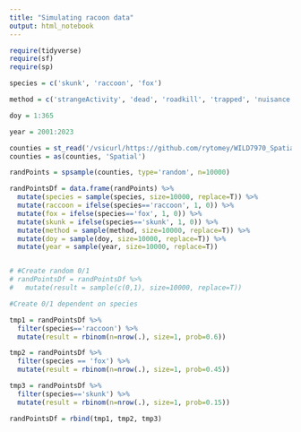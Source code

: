 ```yaml
---
title: "Simulating racoon data"
output: html_notebook
---
```


```r
require(tidyverse)
require(sf)
require(sp)
```


```r

species = c('skunk', 'raccoon', 'fox')

method = c('strangeActivity', 'dead', 'roadkill', 'trapped', 'nuisance', 'other')

doy = 1:365

year = 2001:2023

counties = st_read('/vsicurl/https://github.com/rytomey/WILD7970_Spatial/raw/main/FinalProject/studyarea/AL_SelectedCounties.shp')
counties = as(counties, 'Spatial')

randPoints = spsample(counties, type='random', n=10000)

randPointsDf = data.frame(randPoints) %>% 
  mutate(species = sample(species, size=10000, replace=T)) %>% 
  mutate(raccoon = ifelse(species=='raccoon', 1, 0)) %>% 
  mutate(fox = ifelse(species=='fox', 1, 0)) %>% 
  mutate(skunk = ifelse(species=='skunk', 1, 0)) %>% 
  mutate(method = sample(method, size=10000, replace=T)) %>% 
  mutate(doy = sample(doy, size=10000, replace=T)) %>% 
  mutate(year = sample(year, size=10000, replace=T))


# #Create random 0/1
# randPointsDf = randPointsDf %>% 
#   mutate(result = sample(c(0,1), size=10000, replace=T))

#Create 0/1 dependent on species

tmp1 = randPointsDf %>% 
  filter(species=='raccoon') %>% 
  mutate(result = rbinom(n=nrow(.), size=1, prob=0.6))

tmp2 = randPointsDf %>% 
  filter(species == 'fox') %>% 
  mutate(result = rbinom(n=nrow(.), size=1, prob=0.45))

tmp3 = randPointsDf %>% 
  filter(species=='skunk') %>% 
  mutate(result = rbinom(n=nrow(.), size=1, prob=0.15))

randPointsDf = rbind(tmp1, tmp2, tmp3)

```

